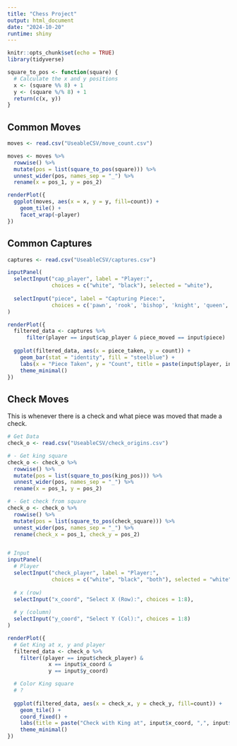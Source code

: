 ```yaml
---
title: "Chess Project"
output: html_document
date: "2024-10-20"
runtime: shiny
---
```


```r
knitr::opts_chunk$set(echo = TRUE)
library(tidyverse)
```

```r
square_to_pos <- function(square) {
  # Calculate the x and y positions
  x <- (square %% 8) + 1
  y <- (square %/% 8) + 1
  return(c(x, y))
}
```

## Common Moves

```r
moves <- read.csv("UseableCSV/move_count.csv")

moves <- moves %>%
  rowwise() %>%
  mutate(pos = list(square_to_pos(square))) %>%
  unnest_wider(pos, names_sep = "_") %>%
  rename(x = pos_1, y = pos_2)

renderPlot({
  ggplot(moves, aes(x = x, y = y, fill=count)) +
    geom_tile() +
    facet_wrap(~player)
})
```

## Common Captures

```r
captures <- read.csv("UseableCSV/captures.csv")

inputPanel(
  selectInput("cap_player", label = "Player:",
              choices = c("white", "black"), selected = "white"),
  
  selectInput("piece", label = "Capturing Piece:",
              choices = c('pawn', 'rook', 'bishop', 'knight', 'queen', 'king'), selected = "pawn")
)

renderPlot({
  filtered_data <- captures %>%
      filter(player == input$cap_player & piece_moved == input$piece)
    
  ggplot(filtered_data, aes(x = piece_taken, y = count)) +
    geom_bar(stat = "identity", fill = "steelblue") +
    labs(x = "Piece Taken", y = "Count", title = paste(input$player, input$piece, "captures")) +
    theme_minimal()
})
```

## Check Moves
This is whenever there is a check and what piece was moved that made a check.

```r
# Get Data
check_o <- read.csv("UseableCSV/check_origins.csv")

# - Get king square
check_o <- check_o %>%
  rowwise() %>%
  mutate(pos = list(square_to_pos(king_pos))) %>%
  unnest_wider(pos, names_sep = "_") %>%
  rename(x = pos_1, y = pos_2)

# - Get check from square
check_o <- check_o %>%
  rowwise() %>%
  mutate(pos = list(square_to_pos(check_square))) %>%
  unnest_wider(pos, names_sep = "_") %>%
  rename(check_x = pos_1, check_y = pos_2)


# Input
inputPanel(
  # Player
  selectInput("check_player", label = "Player:",
              choices = c("white", "black", "both"), selected = "white"),
  
  # x (row)
  selectInput("x_coord", "Select X (Row):", choices = 1:8),
  
  # y (column)
  selectInput("y_coord", "Select Y (Col):", choices = 1:8)
)

renderPlot({
  # Get King at x, y and player
  filtered_data <- check_o %>%
    filter((player == input$check_player) & 
             x == input$x_coord &
             y == input$y_coord)

  # Color King square
  # ?
  
  ggplot(filtered_data, aes(x = check_x, y = check_y, fill=count)) +
    geom_tile() +
    coord_fixed() +
    labs(title = paste("Check with King at", input$x_coord, ",", input$y_coord)) +
    theme_minimal()
})
```

